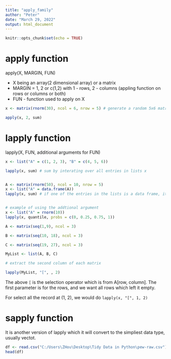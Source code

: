 ```yaml
---
title: "apply_family"
author: "Peter"
date: "March 29, 2022"
output: html_document
---
```


```r
knitr::opts_chunk$set(echo = TRUE)
```

# apply function

apply(X, MARGIN, FUN)

- X being an array(2 dimensional array) or a matrix
- MARGIN = 1, 2 or c(1,2) with 1 - rows, 2 - columns (appling function on rows or columns or both)
- FUN - function used to apply on X

```r
x <- matrix(rnorm(30), ncol = 6, nrow = 5) # generate a random 5x6 matrix

apply(x, 2, sum)


```

# lapply function

lapply(X, FUN, additional arguments for FUN)
```r
 
x <- list("A" = c(1, 2, 3), "B" = c(4, 5, 6))

lapply(x, sum) # sum by interating over all entries in lists x


A <- matrix(rnorm(50), ncol = 10, nrow = 5)
x <- list("A" = data.frame(A))
lapply(x, sum) # if one of the entries in the lists is a data frame, it sums all the elements


# example of using the addtional argument
x <- list("A" = rnorm(10))
lapply(x, quantile, probs = c(0, 0.25, 0.75, 1)) 

```
``` r
A <- matrix(seq(1,9), ncol = 3)

B <- matrix(seq(10, 18), ncol = 3)

C <- matrix(seq(19, 27), ncol = 3)

MyList <- list(A, B, C)

# extract the second column of each matrix

lapply(MyList, "[", , 2)
```
The above `[`  is the selection operator which is from A[row, column]. The first parameter is for the rows, and we want all rows which left it empty.

For select all the record at (1, 2), we would do ```lapply(x, "[", 1, 2)```


# sapply function

It is another version of lapply which it will convert to the simpliest data type, usually vectot.

``` r
df <- read.csv("C:/Users\ZHou\Desktop\Tidy Data in Python\pew-raw.csv")
head(df)

```